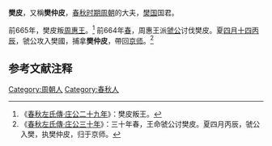 {{模板:Infobox 先秦人物
|名称= 樊皮
|姓=[[姬姓|姬]]
|氏=樊
|名=皮
|字=
|别名=仲皮
|别字=
|谥号=
|时代=春秋
|国家=[[周朝|周]] 
|身份=樊国国君
|出生=
|逝世=
|父=
}}
'''樊皮'''，又稱'''樊仲皮'''，[[春秋时期|春秋时期]][[周朝|周朝]]的大夫，[[樊国|樊国]]国君。

前665年，樊皮叛[[周惠王|周惠王]]。<ref>《[[s:春秋左氏傳/莊公|春秋左氏傳·庄公二十九年]]》：樊皮叛王。</ref>
前664年[[春|春]]，周惠王派[[虢公|虢公]]讨伐樊皮。夏[[四月十四|四月十四]][[丙辰|丙辰]]，虢公攻入樊國，捕拿'''樊仲皮'''，帶回[[京师|京师]]。<ref>《[[s:春秋左氏傳/莊公|春秋左氏傳·庄公三十年]]》：三十年春，王命虢公讨樊皮。夏四月丙辰，虢公入樊，执樊仲皮，归于京师。</ref>
==参考文献注释==
{{Reflist}}
[[Category:周朝人|Category:周朝人]]
[[Category:春秋人|Category:春秋人]]